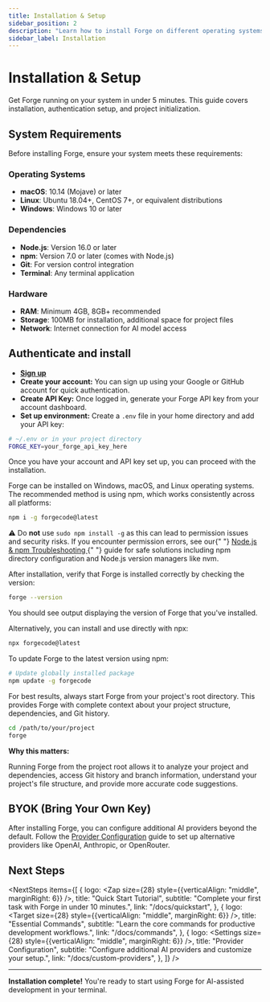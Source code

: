 ```yaml
---
title: Installation & Setup
sidebar_position: 2
description: "Learn how to install Forge on different operating systems."
sidebar_label: Installation
---
```



# Installation & Setup

Get Forge running on your system in under 5 minutes. This guide covers installation, authentication setup, and project initialization.

## System Requirements

Before installing Forge, ensure your system meets these requirements:

### Operating Systems

- **macOS**: 10.14 (Mojave) or later
- **Linux**: Ubuntu 18.04+, CentOS 7+, or equivalent distributions
- **Windows**: Windows 10 or later

### Dependencies

- **Node.js**: Version 16.0 or later
- **npm**: Version 7.0 or later (comes with Node.js)
- **Git**: For version control integration
- **Terminal**: Any terminal application

### Hardware

- **RAM**: Minimum 4GB, 8GB+ recommended
- **Storage**: 100MB for installation, additional space for project files
- **Network**: Internet connection for AI model access

## Authenticate and install

<Steps>
  <Step title="Sign Up for Forge">

- [**Sign up**](https://app.forgecode.dev/app/)
- **Create your account:** You can sign up using your Google or GitHub account for quick authentication.
- **Create API Key:** Once logged in, generate your Forge API key from your account dashboard.
- **Set up environment:** Create a `.env` file in your home directory and add your API key:

```bash
# ~/.env or in your project directory
FORGE_KEY=your_forge_api_key_here
```

<div className="mt-2 text-[15px] text-gray-600">
  Once you have your account and API key set up, you can proceed with the installation.
</div>

  </Step>
  
  <Step title="Install Forge (NPM Recommended)">

Forge can be installed on Windows, macOS, and Linux operating systems. The recommended method is using npm, which works consistently across all platforms:

```bash
npm i -g forgecode@latest
```

<div className="rounded-md border border-amber-300 bg-tailCall-border-dark-1000 px-4 py-2 mt-3 text-amber-900 text-sm flex items-start gap-2">
  <span className="mt-1 mr-2">⚠️</span>
  <span>
    Do <strong>not</strong> use <code>sudo npm install -g</code> as this can lead to permission issues and security
    risks. If you encounter permission errors, see our{" "}
    <a href="/docs/npm-troubleshooting" className="underline hover:no-underline">
      Node.js & npm Troubleshooting
    </a>{" "}
    guide for safe solutions including npm directory configuration and Node.js version managers like nvm.
  </span>
</div>

  </Step>
  
  <Step title="Verify Installation">

After installation, verify that Forge is installed correctly by checking the version:

```bash
forge --version
```

You should see output displaying the version of Forge that you've installed.

Alternatively, you can install and use directly with npx:

```bash
npx forgecode@latest
```

  </Step>
  
  <Step title="Update Forge">

To update Forge to the latest version using npm:

```bash
# Update globally installed package
npm update -g forgecode
```

  </Step>
  
  <Step title="Project Context Setup">

For best results, always start Forge from your project's root directory. This provides Forge with complete context about your project structure, dependencies, and Git history.

```bash
cd /path/to/your/project
forge
```

**Why this matters:**

Running Forge from the project root allows it to analyze your project and dependencies, access Git history and branch information, understand your project's file structure, and provide more accurate code suggestions.

  </Step>
  
</Steps>

## BYOK (Bring Your Own Key)

After installing Forge, you can configure additional AI providers beyond the default. Follow the [Provider Configuration](../custom-providers) guide to set up alternative providers like OpenAI, Anthropic, or OpenRouter.

## Next Steps


<NextSteps
  items={[
    {
      logo: <Zap size={28} style={{verticalAlign: "middle", marginRight: 6}} />,
      title: "Quick Start Tutorial",
      subtitle: "Complete your first task with Forge in under 10 minutes.",
      link: "/docs/quickstart",
    },
    {
      logo: <Target size={28} style={{verticalAlign: "middle", marginRight: 6}} />,
      title: "Essential Commands",
      subtitle: "Learn the core commands for productive development workflows.",
      link: "/docs/commands",
    },
    {
      logo: <Settings size={28} style={{verticalAlign: "middle", marginRight: 6}} />,
      title: "Provider Configuration",
      subtitle: "Configure additional AI providers and customize your setup.",
      link: "/docs/custom-providers",
    },
  ]}
/>

---

**Installation complete!** You're ready to start using Forge for AI-assisted development in your terminal.
